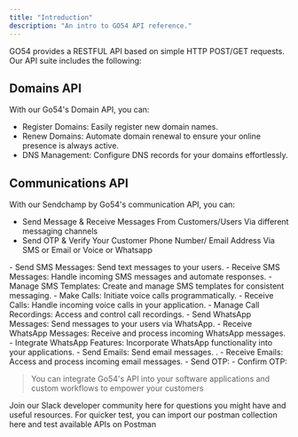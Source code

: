 ```yaml
---
title: "Introduction"
description: "An intro to GO54 API reference."
---
```


GO54 provides a RESTFUL API based on simple HTTP POST/GET requests. Our API suite includes the following:

## Domains API
With our Go54's Domain API, you can:
- Register Domains: Easily register new domain names.
- Renew Domains: Automate domain renewal to ensure your online presence is always active.
- DNS Management: Configure DNS records for your domains effortlessly.

## Communications API
With our Sendchamp by Go54's communication API, you can:
- Send Message & Receive Messages From Customers/Users Via different messaging channels
- Send OTP & Verify Your Customer Phone Number/ Email Address Via SMS or Email or Voice or Whatsapp


<Tabs>
  <Tab title="SMS">
    - Send SMS Messages: Send text messages to your users.
    - Receive SMS Messages: Handle incoming SMS messages and automate responses.
    - Manage SMS Templates: Create and manage SMS templates for consistent messaging.
  </Tab>
  <Tab title="Voice">
    - Make Calls: Initiate voice calls programmatically.
    - Receive Calls: Handle incoming voice calls in your application.
    - Manage Call Recordings: Access and control call recordings.
  </Tab>
  <Tab title="WhatsApp">
    - Send WhatsApp Messages: Send messages to your users via WhatsApp.
    - Receive WhatsApp Messages: Receive and process incoming WhatsApp messages.
    - Integrate WhatsApp Features: Incorporate WhatsApp functionality into your applications.
  </Tab>
  <Tab title="Email">
    - Send Emails: Send email messages. .
    - Receive Emails: Access and process incoming email messages.
  </Tab>
  <Tab title="Verification">
    - Send OTP:
    - Confirm OTP:
  </Tab>
</Tabs>


> You can integrate Go54's API into your software applications and custom workflows to empower your customers


<Card title="Developer Community" icon="link" href="https://community.sendchamp.com/">
  Join our Slack developer community here for questions you might have and useful resources.
</Card>


<Card title="Postman Collection" icon="link" href="#">
  For quicker test, you can import our postman collection here and test available APIs on Postman
</Card>
